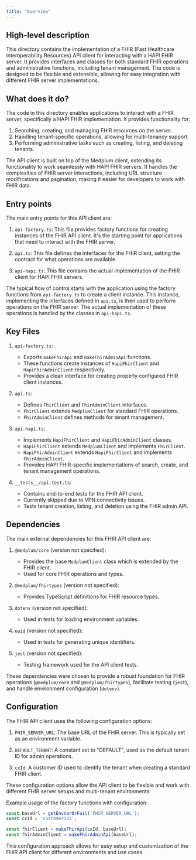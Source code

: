 ```yaml
---
title: "Overview"
---
```


## High-level description
This directory contains the implementation of a FHIR (Fast Healthcare Interoperability Resources) API client for interacting with a HAPI FHIR server. It provides interfaces and classes for both standard FHIR operations and administrative functions, including tenant management. The code is designed to be flexible and extensible, allowing for easy integration with different FHIR server implementations.

## What does it do?
The code in this directory enables applications to interact with a FHIR server, specifically a HAPI FHIR implementation. It provides functionality for:

1. Searching, creating, and managing FHIR resources on the server.
2. Handling tenant-specific operations, allowing for multi-tenancy support.
3. Performing administrative tasks such as creating, listing, and deleting tenants.

The API client is built on top of the Medplum client, extending its functionality to work seamlessly with HAPI FHIR servers. It handles the complexities of FHIR server interactions, including URL structure modifications and pagination, making it easier for developers to work with FHIR data.

## Entry points
The main entry points for this API client are:

1. `api-factory.ts`: This file provides factory functions for creating instances of the FHIR API client. It's the starting point for applications that need to interact with the FHIR server.

2. `api.ts`: This file defines the interfaces for the FHIR client, setting the contract for what operations are available.

3. `api-hapi.ts`: This file contains the actual implementation of the FHIR client for HAPI FHIR servers.

The typical flow of control starts with the application using the factory functions from `api-factory.ts` to create a client instance. This instance, implementing the interfaces defined in `api.ts`, is then used to perform operations on the FHIR server. The actual implementation of these operations is handled by the classes in `api-hapi.ts`.

## Key Files

1. `api-factory.ts`:
   - Exports `makeFhirApi` and `makeFhirAdminApi` functions.
   - These functions create instances of `HapiFhirClient` and `HapiFhirAdminClient` respectively.
   - Provides a clean interface for creating properly configured FHIR client instances.

2. `api.ts`:
   - Defines `FhirClient` and `FhirAdminClient` interfaces.
   - `FhirClient` extends `MedplumClient` for standard FHIR operations.
   - `FhirAdminClient` defines methods for tenant management.

3. `api-hapi.ts`:
   - Implements `HapiFhirClient` and `HapiFhirAdminClient` classes.
   - `HapiFhirClient` extends `MedplumClient` and implements `FhirClient`.
   - `HapiFhirAdminClient` extends `HapiFhirClient` and implements `FhirAdminClient`.
   - Provides HAPI FHIR-specific implementations of search, create, and tenant management operations.

4. `__tests__/api.test.ts`:
   - Contains end-to-end tests for the FHIR API client.
   - Currently skipped due to VPN connectivity issues.
   - Tests tenant creation, listing, and deletion using the FHIR admin API.

## Dependencies
The main external dependencies for this FHIR API client are:

1. `@medplum/core` (version not specified):
   - Provides the base `MedplumClient` class which is extended by the FHIR client.
   - Used for core FHIR operations and types.

2. `@medplum/fhirtypes` (version not specified):
   - Provides TypeScript definitions for FHIR resource types.

3. `dotenv` (version not specified):
   - Used in tests for loading environment variables.

4. `uuid` (version not specified):
   - Used in tests for generating unique identifiers.

5. `jest` (version not specified):
   - Testing framework used for the API client tests.

These dependencies were chosen to provide a robust foundation for FHIR operations (`@medplum/core` and `@medplum/fhirtypes`), facilitate testing (`jest`), and handle environment configuration (`dotenv`).

## Configuration
The FHIR API client uses the following configuration options:

1. `FHIR_SERVER_URL`: The base URL of the FHIR server. This is typically set as an environment variable.

2. `DEFAULT_TENANT`: A constant set to "DEFAULT", used as the default tenant ID for admin operations.

3. `cxId`: A customer ID used to identify the tenant when creating a standard FHIR client.

These configuration options allow the API client to be flexible and work with different FHIR server setups and multi-tenant environments.

Example usage of the factory functions with configuration:

```typescript
const baseUrl = getEnvVarOrFail('FHIR_SERVER_URL');
const cxId = 'customer123';

const fhirClient = makeFhirApi(cxId, baseUrl);
const fhirAdminClient = makeFhirAdminApi(baseUrl);
```

This configuration approach allows for easy setup and customization of the FHIR API client for different environments and use cases.